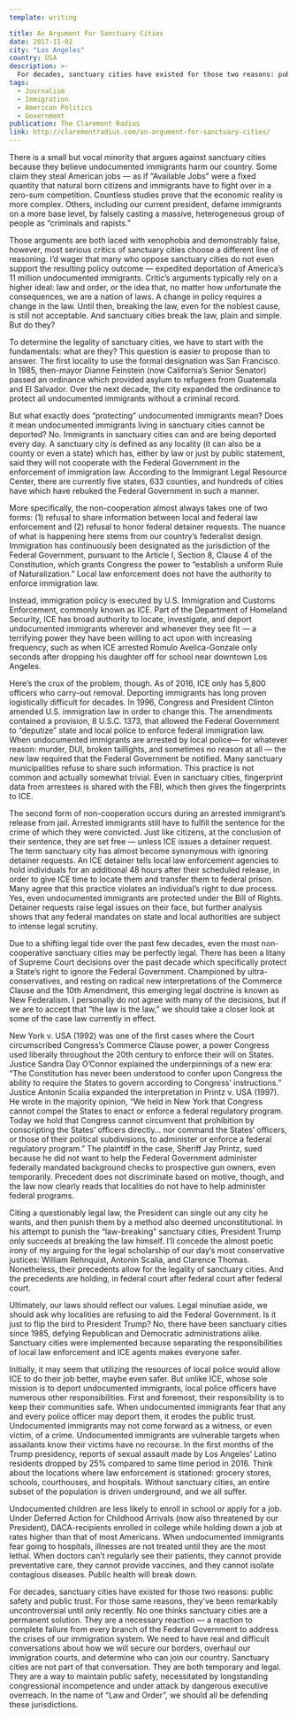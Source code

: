 ```yaml
---
template: writing

title: An Argument For Sanctuary Cities
date: 2017-11-02
city: "Los Angeles"
country: USA
description: >-
  For decades, sanctuary cities have existed for those two reasons: public safety and public trust. For those same reasons, they’ve been remarkably uncontroversial until only recently. No one thinks sanctuary cities are a permanent solution. They are a necessary reaction — a reaction to complete failure from every branch of the Federal Government to address the crises of our immigration system.
tags:
  - Journalism
  - Immigration
  - American Politics
  - Government
publication: The Claremont Radius
link: http://claremontradius.com/an-argument-for-sanctuary-cities/
---
```


There is a small but vocal minority that argues against sanctuary cities because they believe undocumented immigrants harm our country. Some claim they steal American jobs — as if “Available Jobs” were a fixed quantity that natural born citizens and immigrants have to fight over in a zero-sum competition. Countless studies prove that the economic reality is more complex. Others, including our current president, defame immigrants on a more base level, by falsely casting a massive, heterogeneous group of people as “criminals and rapists.”

Those arguments are both laced with xenophobia and demonstrably false, however, most serious critics of sanctuary cities choose a different line of reasoning. I’d wager that many who oppose sanctuary cities do not even support the resulting policy outcome — expedited deportation of America’s 11 million undocumented immigrants. Critic’s arguments typically rely on a higher ideal: law and order, or the idea that, no matter how unfortunate the consequences, we are a nation of laws. A change in policy requires a change in the law. Until then, breaking the law, even for the noblest cause, is still not acceptable. And sanctuary cities break the law, plain and simple. But do they?

To determine the legality of sanctuary cities, we have to start with the fundamentals: what are they? This question is easier to propose than to answer. The first locality to use the formal designation was San Francisco. In 1985, then-mayor Dianne Feinstein (now California’s Senior Senator) passed an ordinance which provided asylum to refugees from Guatemala and El Salvador. Over the next decade, the city expanded the ordinance to protect all undocumented immigrants without a criminal record.

But what exactly does “protecting” undocumented immigrants mean? Does it mean undocumented immigrants living in sanctuary cities cannot be deported? No. Immigrants in sanctuary cities can and are being deported every day. A sanctuary city is defined as any locality (it can also be a county or even a state) which has, either by law or just by public statement, said they will not cooperate with the Federal Government in the enforcement of immigration law. According to the Immigrant Legal Resource Center, there are currently five states, 633 counties, and hundreds of cities have which have rebuked the Federal Government in such a manner.

More specifically, the non-cooperation almost always takes one of two forms: (1) refusal to share information between local and federal law enforcement and (2) refusal to honor federal detainer requests. The nuance of what is happening here stems from our country’s federalist design. Immigration has continuously been designated as the jurisdiction of the Federal Government, pursuant to the Article I, Section 8, Clause 4 of the Constitution, which grants Congress the power to “establish a uniform Rule of Naturalization.” Local law enforcement does not have the authority to enforce immigration law.

Instead, immigration policy is executed by U.S. Immigration and Customs Enforcement, commonly known as ICE. Part of the Department of Homeland Security, ICE has broad authority to locate, investigate, and deport undocumented immigrants wherever and whenever they see fit — a terrifying power they have been willing to act upon with increasing frequency, such as when ICE arrested Romulo Avelica-Gonzale only seconds after dropping his daughter off for school near downtown Los Angeles.

Here’s the crux of the problem, though. As of 2016, ICE only has 5,800 officers who carry-out removal. Deporting immigrants has long proven logistically difficult for decades. In 1996, Congress and President Clinton amended U.S. immigration law in order to change this. The amendments contained a provision, 8 U.S.C. 1373, that allowed the Federal Government to “deputize” state and local police to enforce federal immigration law. When undocumented immigrants are arrested by local police— for whatever reason: murder, DUI, broken taillights, and sometimes no reason at all — the new law required that the Federal Government be notified. Many sanctuary municipalities refuse to share such information. This practice is not common and actually somewhat trivial. Even in sanctuary cities, fingerprint data from arrestees is shared with the FBI, which then gives the fingerprints to ICE.

The second form of non-cooperation occurs during an arrested immigrant’s release from jail. Arrested immigrants still have to fulfill the sentence for the crime of which they were convicted. Just like citizens, at the conclusion of their sentence, they are set free — unless ICE issues a detainer request. The term sanctuary city has almost become synonymous with ignoring detainer requests. An ICE detainer tells local law enforcement agencies to hold individuals for an additional 48 hours after their scheduled release, in order to give ICE time to locate them and transfer them to federal prison. Many agree that this practice violates an individual’s right to due process. Yes, even undocumented immigrants are protected under the Bill of Rights. Detainer requests raise legal issues on their face, but further analysis shows that any federal mandates on state and local authorities are subject to intense legal scrutiny.

Due to a shifting legal tide over the past few decades, even the most non-cooperative sanctuary cities may be perfectly legal. There has been a litany of Supreme Court decisions over the past decade which specifically protect a State’s right to ignore the Federal Government. Championed by ultra-conservatives, and resting on radical new interpretations of the Commerce Clause and the 10th Amendment, this emerging legal doctrine is known as New Federalism. I personally do not agree with many of the decisions, but if we are to accept that “the law is the law,” we should take a closer look at some of the case law currently in effect.

New York v. USA (1992) was one of the first cases where the Court circumscribed Congress’s Commerce Clause power, a power Congress used liberally throughout the 20th century to enforce their will on States. Justice Sandra Day O’Connor explained the underpinnings of a new era: “The Constitution has never been understood to confer upon Congress the ability to require the States to govern according to Congress’ instructions.” Justice Antonin Scalia expanded the interpretation in Printz v. USA (1997). He wrote in the majority opinion, “We held in New York that Congress cannot compel the States to enact or enforce a federal regulatory program. Today we hold that Congress cannot circumvent that prohibition by conscripting the States’ officers directly… nor command the States’ officers, or those of their political subdivisions, to administer or enforce a federal regulatory program.” The plaintiff in the case, Sheriff Jay Printz, sued because he did not want to help the Federal Government administer federally mandated background checks to prospective gun owners, even temporarily. Precedent does not discriminate based on motive, though, and the law now clearly reads that localities do not have to help administer federal programs.

Citing a questionably legal law, the President can single out any city he wants, and then punish them by a method also deemed unconstitutional. In his attempt to punish the “law-breaking” sanctuary cities, President Trump only succeeds at breaking the law himself. I’ll concede the almost poetic irony of my arguing for the legal scholarship of our day’s most conservative justices: William Rehnquist, Antonin Scalia, and Clarence Thomas. Nonetheless, their precedents allow for the legality of sanctuary cities. And the precedents are holding, in federal court after federal court after federal court.

Ultimately, our laws should reflect our values. Legal minutiae aside, we should ask why localities are refusing to aid the Federal Government. Is it just to flip the bird to President Trump? No, there have been sanctuary cities since 1985, defying Republican and Democratic administrations alike. Sanctuary cities were implemented because separating the responsibilities of local law enforcement and ICE agents makes everyone safer.

Initially, it may seem that utilizing the resources of local police would allow ICE to do their job better, maybe even safer. But unlike ICE, whose sole mission is to deport undocumented immigrants, local police officers have numerous other responsibilities. First and foremost, their responsibility is to keep their communities safe. When undocumented immigrants fear that any and every police officer may deport them, it erodes the public trust. Undocumented immigrants may not come forward as a witness, or even victim, of a crime. Undocumented immigrants are vulnerable targets when assailants know their victims have no recourse. In the first months of the Trump presidency, reports of sexual assault made by Los Angeles’ Latino residents dropped by 25% compared to same time period in 2016. Think about the locations where law enforcement is stationed: grocery stores, schools, courthouses, and hospitals. Without sanctuary cities, an entire subset of the population is driven underground, and we all suffer.

Undocumented children are less likely to enroll in school or apply for a job. Under Deferred Action for Childhood Arrivals (now also threatened by our President), DACA-recipients enrolled in college while holding down a job at rates higher than that of most Americans. When undocumented immigrants fear going to hospitals, illnesses are not treated until they are the most lethal. When doctors can’t regularly see their patients, they cannot provide preventative care, they cannot provide vaccines, and they cannot isolate contagious diseases. Public health will break down.

For decades, sanctuary cities have existed for those two reasons: public safety and public trust. For those same reasons, they’ve been remarkably uncontroversial until only recently. No one thinks sanctuary cities are a permanent solution. They are a necessary reaction — a reaction to complete failure from every branch of the Federal Government to address the crises of our immigration system. We need to have real and difficult conversations about how we will secure our borders, overhaul our immigration courts, and determine who can join our country. Sanctuary cities are not part of that conversation. They are both temporary and legal. They are a way to maintain public safety, necessitated by longstanding congressional incompetence and under attack by dangerous executive overreach. In the name of “Law and Order”, we should all be defending these jurisdictions.
